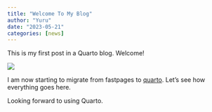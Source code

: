 ```yaml
---
title: "Welcome To My Blog"
author: "Yuru"
date: "2023-05-21"
categories: [news]
---
```


This is my first post in a Quarto blog. Welcome!

![](thumbnail.jpg)

I am now starting to migrate from fastpages to [quarto](https://quarto.org/docs/websites/website-blog.html). Let's see how everything goes here. 

Looking forward to using Quarto. 
